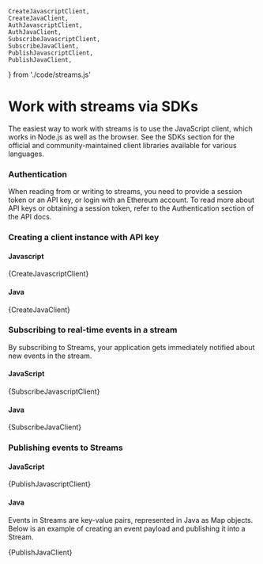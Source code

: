 

    CreateJavascriptClient,
    CreateJavaClient,
    AuthJavascriptClient,
    AuthJavaClient,
    SubscribeJavascriptClient,
    SubscribeJavaClient,
    PublishJavascriptClient,
    PublishJavaClient,
} from './code/streams.js'

# Work with streams via SDKs

The easiest way to work with streams is to use the JavaScript client, which works in Node.js as well as the browser. See the <Link to={links.docs.SDKs.root}>SDKs section</Link> for the official and community-maintained client libraries available for various languages.

### Authentication

When reading from or writing to streams, you need to provide a session token or an API key, or login with an Ethereum account. To read more about API keys or obtaining a session token, refer to the <Link to={links.docs.api.authentication}>Authentication section of the API docs</Link>.

### Creating a client instance with API key

#### Javascript
<CodeSnippet language='javascript'>{CreateJavascriptClient}</CodeSnippet>

#### Java
<CodeSnippet language='java'>{CreateJavaClient}</CodeSnippet>

### Subscribing to real-time events in a stream

By subscribing to Streams, your application gets immediately notified about new events in the stream.

#### JavaScript
<CodeSnippet language='javascript'>{SubscribeJavascriptClient}</CodeSnippet>

#### Java
<CodeSnippet language='java'>{SubscribeJavaClient}</CodeSnippet>

### Publishing events to Streams

#### JavaScript
<CodeSnippet language='javascript'>{PublishJavascriptClient}</CodeSnippet>

#### Java
Events in Streams are key-value pairs, represented in Java as Map objects. Below is an example of creating an event payload and publishing it into a Stream.

<CodeSnippet language='java'>{PublishJavaClient}</CodeSnippet>
